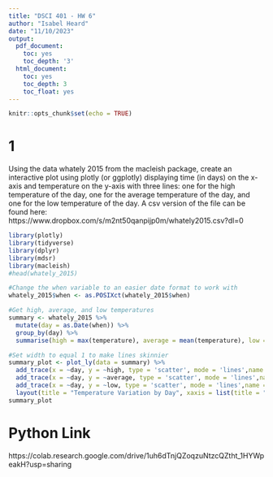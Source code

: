 ```yaml
---
title: "DSCI 401 - HW 6"
author: "Isabel Heard"
date: "11/10/2023"
output:
  pdf_document:
    toc: yes
    toc_depth: '3'
  html_document:
    toc: yes
    toc_depth: 3
    toc_float: yes
---
```


```r
knitr::opts_chunk$set(echo = TRUE)
```

# 1
Using the data whately 2015 from the macleish package, create an interactive plot using plotly (or ggplotly) displaying time (in days) on the x-axis and temperature on the y-axis with three lines: one for the high temperature of the day, one for the average temperature of the day, and one for the low temperature of the day. A csv version of the file can be found here: https://www.dropbox.com/s/m2nt50qanpijp0m/whately2015.csv?dl=0

```r
library(plotly) 
library(tidyverse)
library(dplyr)
library(mdsr)
library(macleish)
#head(whately_2015)
```


```r
#Change the when variable to an easier date format to work with
whately_2015$when <- as.POSIXct(whately_2015$when)

#Get high, average, and low temperatures
summary <- whately_2015 %>%
  mutate(day = as.Date(when)) %>%
  group_by(day) %>%
  summarise(high = max(temperature), average = mean(temperature), low = min(temperature))

#Set width to equal 1 to make lines skinnier
summary_plot <- plot_ly(data = summary) %>%
  add_trace(x = ~day, y = ~high, type = 'scatter', mode = 'lines',name = 'High Temperature', line = list(color = 'red', width = 1)) %>%
  add_trace(x = ~day, y = ~average, type = 'scatter', mode = 'lines',name = 'Average Temperature', line = list(color = 'green', width = 1)) %>%
  add_trace(x = ~day, y = ~low, type = 'scatter', mode = 'lines',name = 'Low Temperature', line = list(color = 'blue', width = 1)) %>%
  layout(title = "Temperature Variation by Day", xaxis = list(title = "Date"), yaxis = list(title = "Temperature in Celsius"), showlegend = TRUE)
summary_plot
```


# Python Link
https://colab.research.google.com/drive/1uh6dTnjQZoqzuNtzcQZtht_1HYWpeakH?usp=sharing


